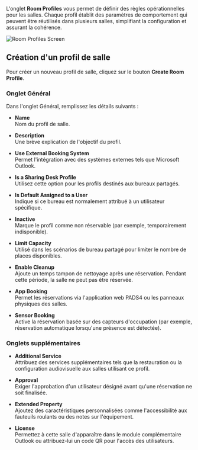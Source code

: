L'onglet **Room Profiles** vous permet de définir des règles opérationnelles pour les salles. Chaque profil établit des paramètres de comportement qui peuvent être réutilisés dans plusieurs salles, simplifiant la configuration et assurant la cohérence.

![Room Profiles Screen](/mnt/data/image.png)

## Création d'un profil de salle

Pour créer un nouveau profil de salle, cliquez sur le bouton **Create Room Profile**.

### Onglet Général

Dans l'onglet Général, remplissez les détails suivants :

* **Name**\
  Nom du profil de salle.

* **Description**\
  Une brève explication de l'objectif du profil.

* **Use External Booking System**\
  Permet l'intégration avec des systèmes externes tels que Microsoft Outlook.

* **Is a Sharing Desk Profile**\
  Utilisez cette option pour les profils destinés aux bureaux partagés.

* **Is Default Assigned to a User**\
  Indique si ce bureau est normalement attribué à un utilisateur spécifique.

* **Inactive**\
  Marque le profil comme non réservable (par exemple, temporairement indisponible).

* **Limit Capacity**\
  Utilisé dans les scénarios de bureau partagé pour limiter le nombre de places disponibles.

* **Enable Cleanup**\
  Ajoute un temps tampon de nettoyage après une réservation. Pendant cette période, la salle ne peut pas être réservée.

* **App Booking**\
  Permet les réservations via l'application web PADS4 ou les panneaux physiques des salles.

* **Sensor Booking**\
  Active la réservation basée sur des capteurs d'occupation (par exemple, réservation automatique lorsqu'une présence est détectée).

### Onglets supplémentaires

* **Additional Service**\
  Attribuez des services supplémentaires tels que la restauration ou la configuration audiovisuelle aux salles utilisant ce profil.

* **Approval**\
  Exiger l'approbation d'un utilisateur désigné avant qu'une réservation ne soit finalisée.

* **Extended Property**\
  Ajoutez des caractéristiques personnalisées comme l'accessibilité aux fauteuils roulants ou des notes sur l'équipement.

* **License**\
  Permettez à cette salle d'apparaître dans le module complémentaire Outlook ou attribuez-lui un code QR pour l'accès des utilisateurs.
